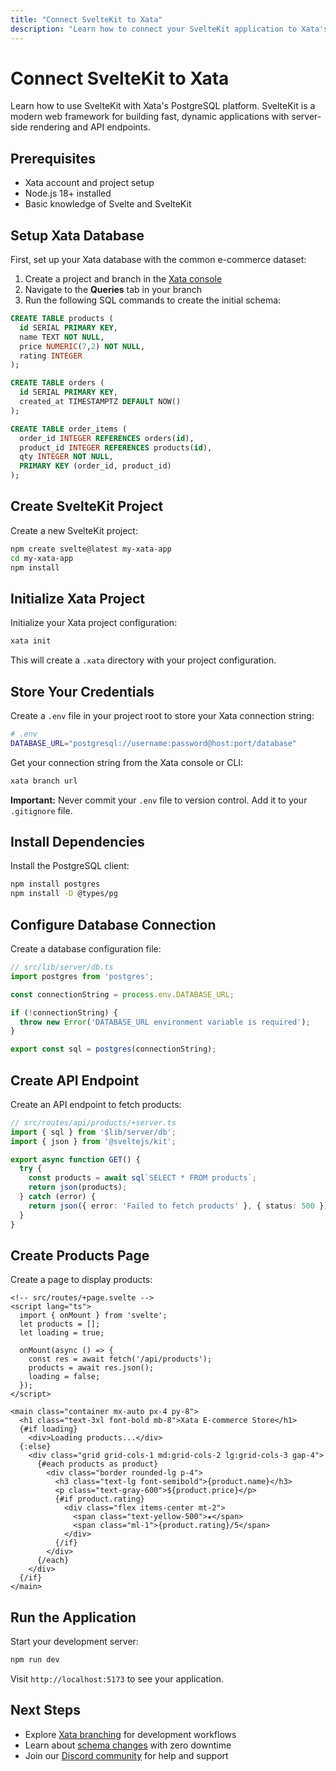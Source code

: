 ```yaml
---
title: "Connect SvelteKit to Xata"
description: "Learn how to connect your SvelteKit application to Xata's PostgreSQL platform. Get started with SvelteKit and PostgreSQL for fast, modern web apps."
---
```


# Connect SvelteKit to Xata

Learn how to use SvelteKit with Xata's PostgreSQL platform. SvelteKit is a modern web framework for building fast, dynamic applications with server-side rendering and API endpoints.

## Prerequisites

- Xata account and project setup
- Node.js 18+ installed
- Basic knowledge of Svelte and SvelteKit

## Setup Xata Database

First, set up your Xata database with the common e-commerce dataset:

1. Create a project and branch in the [Xata console](https://console.xata.io)
2. Navigate to the **Queries** tab in your branch
3. Run the following SQL commands to create the initial schema:

```sql
CREATE TABLE products (
  id SERIAL PRIMARY KEY,
  name TEXT NOT NULL,
  price NUMERIC(7,2) NOT NULL,
  rating INTEGER
);

CREATE TABLE orders (
  id SERIAL PRIMARY KEY,
  created_at TIMESTAMPTZ DEFAULT NOW()
);

CREATE TABLE order_items (
  order_id INTEGER REFERENCES orders(id),
  product_id INTEGER REFERENCES products(id),
  qty INTEGER NOT NULL,
  PRIMARY KEY (order_id, product_id)
);
```

## Create SvelteKit Project

Create a new SvelteKit project:

```bash
npm create svelte@latest my-xata-app
cd my-xata-app
npm install
```

## Initialize Xata Project

Initialize your Xata project configuration:

```bash
xata init
```

This will create a `.xata` directory with your project configuration.

## Store Your Credentials

Create a `.env` file in your project root to store your Xata connection string:

```bash
# .env
DATABASE_URL="postgresql://username:password@host:port/database"
```

Get your connection string from the Xata console or CLI:

```bash
xata branch url
```

**Important:** Never commit your `.env` file to version control. Add it to your `.gitignore` file.

## Install Dependencies

Install the PostgreSQL client:

```bash
npm install postgres
npm install -D @types/pg
```

## Configure Database Connection

Create a database configuration file:

```typescript
// src/lib/server/db.ts
import postgres from 'postgres';

const connectionString = process.env.DATABASE_URL;

if (!connectionString) {
  throw new Error('DATABASE_URL environment variable is required');
}

export const sql = postgres(connectionString);
```

## Create API Endpoint

Create an API endpoint to fetch products:

```typescript
// src/routes/api/products/+server.ts
import { sql } from '$lib/server/db';
import { json } from '@sveltejs/kit';

export async function GET() {
  try {
    const products = await sql`SELECT * FROM products`;
    return json(products);
  } catch (error) {
    return json({ error: 'Failed to fetch products' }, { status: 500 });
  }
}
```

## Create Products Page

Create a page to display products:

```svelte
<!-- src/routes/+page.svelte -->
<script lang="ts">
  import { onMount } from 'svelte';
  let products = [];
  let loading = true;

  onMount(async () => {
    const res = await fetch('/api/products');
    products = await res.json();
    loading = false;
  });
</script>

<main class="container mx-auto px-4 py-8">
  <h1 class="text-3xl font-bold mb-8">Xata E-commerce Store</h1>
  {#if loading}
    <div>Loading products...</div>
  {:else}
    <div class="grid grid-cols-1 md:grid-cols-2 lg:grid-cols-3 gap-4">
      {#each products as product}
        <div class="border rounded-lg p-4">
          <h3 class="text-lg font-semibold">{product.name}</h3>
          <p class="text-gray-600">${product.price}</p>
          {#if product.rating}
            <div class="flex items-center mt-2">
              <span class="text-yellow-500">★</span>
              <span class="ml-1">{product.rating}/5</span>
            </div>
          {/if}
        </div>
      {/each}
    </div>
  {/if}
</main>
```



## Run the Application

Start your development server:

```bash
npm run dev
```

Visit `http://localhost:5173` to see your application.

## Next Steps

- Explore [Xata branching](/core-concepts/branching) for development workflows
- Learn about [schema changes](/core-concepts/schema-changes) with zero downtime
- Join our [Discord community](https://discord.gg/xata) for help and support 